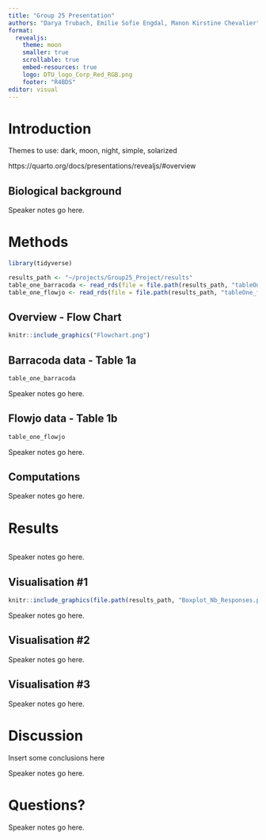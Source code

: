 ```yaml
---
title: "Group 25 Presentation"
authors: "Darya Trubach, Emilie Sofie Engdal, Manon Kirstine Chevalier"
format:
  revealjs:
    theme: moon
    smaller: true
    scrollable: true
    embed-resources: true
    logo: DTU_logo_Corp_Red_RGB.png
    footer: "R4BDS"
editor: visual
---
```


# Introduction

::: notes
Themes to use: dark, moon, night, simple, solarized

https://quarto.org/docs/presentations/revealjs/#overview
:::

## Biological background

::: notes
Speaker notes go here.
:::

# Methods

```r
library(tidyverse)

results_path <- "~/projects/Group25_Project/results"
table_one_barracoda <- read_rds(file = file.path(results_path, "tableOne_b.RDS"))
table_one_flowjo <- read_rds(file = file.path(results_path, "tableOne_f.RDS"))

```

## Overview - Flow Chart

```r
knitr::include_graphics("Flowchart.png")
```

## Barracoda data - Table 1a

```r
table_one_barracoda
```

::: notes
Speaker notes go here.
:::

## Flowjo data - Table 1b

```r

table_one_flowjo
```

::: notes
Speaker notes go here.
:::

## Computations

::: notes
Speaker notes go here.
:::

# Results

```r


```

::: notes
Speaker notes go here.
:::

## Visualisation #1

```r
knitr::include_graphics(file.path(results_path, "Boxplot_Nb_Responses.png"))
```

::: notes
Speaker notes go here.
:::

## Visualisation #2

::: notes
Speaker notes go here.
:::

## Visualisation #3

::: notes
Speaker notes go here.
:::

# Discussion

Insert some conclusions here

::: notes
Speaker notes go here.
:::

# Questions?

::: notes
Speaker notes go here.
:::
